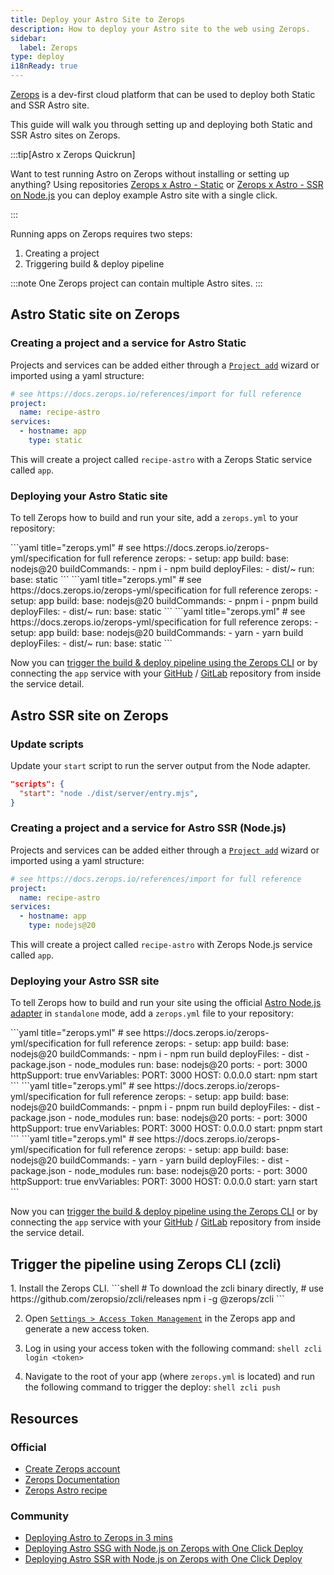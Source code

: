 ```yaml
---
title: Deploy your Astro Site to Zerops
description: How to deploy your Astro site to the web using Zerops.
sidebar:
  label: Zerops
type: deploy
i18nReady: true
---
```


[Zerops](https://zerops.io/) is a dev-first cloud platform that can be used to deploy both Static and SSR Astro site.

This guide will walk you through setting up and deploying both Static and SSR Astro sites on Zerops.


:::tip[Astro x Zerops Quickrun]

Want to test running Astro on Zerops without installing or setting up anything? Using repositories [Zerops x Astro - Static](https://github.com/zeropsio/recipe-astro-static) or [Zerops x Astro - SSR on Node.js](https://github.com/zeropsio/recipe-astro-nodejs) you can deploy example Astro site with a single click.

:::

Running apps on Zerops requires two steps:
1. Creating a project
2. Triggering build & deploy pipeline

:::note
One Zerops project can contain multiple Astro sites.
:::

## Astro Static site on Zerops

### Creating a project and a service for Astro Static
Projects and services can be added either through a [`Project add`](https://app.zerops.io/dashboard/project-add) wizard or imported using a yaml structure:

```yaml
# see https://docs.zerops.io/references/import for full reference
project:
  name: recipe-astro
services:
  - hostname: app
    type: static
```

This will create a project called `recipe-astro` with a Zerops Static service called `app`.

### Deploying your Astro Static site

To tell Zerops how to build and run your site, add a `zerops.yml` to your repository:

  <PackageManagerTabs>
    <Fragment slot="npm">
    ```yaml title="zerops.yml"
    # see https://docs.zerops.io/zerops-yml/specification for full reference
    zerops:
      - setup: app
        build:
          base: nodejs@20
          buildCommands:
            - npm i
            - npm build
          deployFiles:
            - dist/~
        run:
          base: static
    ```
    </Fragment>
    <Fragment slot="pnpm">
    ```yaml title="zerops.yml"
    # see https://docs.zerops.io/zerops-yml/specification for full reference
    zerops:
      - setup: app
        build:
          base: nodejs@20
          buildCommands:
            - pnpm i
            - pnpm build
          deployFiles:
            - dist/~
        run:
          base: static
    ```
    </Fragment>
    <Fragment slot="yarn">
    ```yaml title="zerops.yml"
    # see https://docs.zerops.io/zerops-yml/specification for full reference
    zerops:
      - setup: app
        build:
          base: nodejs@20
          buildCommands:
            - yarn
            - yarn build
          deployFiles:
            - dist/~
        run:
          base: static
    ```
    </Fragment>
  </PackageManagerTabs>

Now you can [trigger the build & deploy pipeline using the Zerops CLI](#trigger-the-pipeline-using-zerops-cli-zcli) or by connecting the `app` service with your [GitHub](https://docs.zerops.io/references/github-integration/) / [GitLab](https://docs.zerops.io/references/gitlab-integration) repository from inside the service detail.


## Astro SSR site on Zerops

### Update scripts

Update your `start` script to run the server output from the Node adapter.

```json title="package.json"
"scripts": {
  "start": "node ./dist/server/entry.mjs",
} 
```

### Creating a project and a service for Astro SSR (Node.js)
Projects and services can be added either through a [`Project add`](https://app.zerops.io/dashboard/project-add) wizard or imported using a yaml structure:

```yaml
# see https://docs.zerops.io/references/import for full reference
project:
  name: recipe-astro
services:
  - hostname: app
    type: nodejs@20
```

This will create a project called `recipe-astro` with Zerops Node.js service called `app`.

### Deploying your Astro SSR site

To tell Zerops how to build and run your site using the official [Astro Node.js adapter](/vi/guides/integrations-guide/node/) in `standalone` mode, add a `zerops.yml` file to your repository:


  <PackageManagerTabs>
    <Fragment slot="npm">
    ```yaml title="zerops.yml"
    # see https://docs.zerops.io/zerops-yml/specification for full reference
    zerops:
      - setup: app
        build:
          base: nodejs@20
          buildCommands:
            - npm i
            - npm run build
          deployFiles:
            - dist
            - package.json
            - node_modules
        run:
          base: nodejs@20
          ports:
            - port: 3000
              httpSupport: true
          envVariables:
            PORT: 3000
            HOST: 0.0.0.0
          start: npm start
    ```
    </Fragment>
    <Fragment slot="pnpm">
    ```yaml title="zerops.yml"
    # see https://docs.zerops.io/zerops-yml/specification for full reference
    zerops:
      - setup: app
        build:
          base: nodejs@20
          buildCommands:
            - pnpm i
            - pnpm run build
          deployFiles:
            - dist
            - package.json
            - node_modules
        run:
          base: nodejs@20
          ports:
            - port: 3000
              httpSupport: true
          envVariables:
            PORT: 3000
            HOST: 0.0.0.0
          start: pnpm start
    ```
    </Fragment>
    <Fragment slot="yarn">
    ```yaml title="zerops.yml"
    # see https://docs.zerops.io/zerops-yml/specification for full reference
    zerops:
      - setup: app
        build:
          base: nodejs@20
          buildCommands:
            - yarn
            - yarn build
          deployFiles:
            - dist
            - package.json
            - node_modules
        run:
          base: nodejs@20
          ports:
            - port: 3000
              httpSupport: true
          envVariables:
            PORT: 3000
            HOST: 0.0.0.0
          start: yarn start
    ```
    </Fragment>
  </PackageManagerTabs>

Now you can [trigger the build & deploy pipeline using the Zerops CLI](#trigger-the-pipeline-using-zerops-cli-zcli) or by connecting the `app` service with your [GitHub](https://docs.zerops.io/references/github-integration/) / [GitLab](https://docs.zerops.io/references/gitlab-integration) repository from inside the service detail.

## Trigger the pipeline using Zerops CLI (zcli)

<Steps>
1. Install the Zerops CLI.
		```shell
		# To download the zcli binary directly,
		# use https://github.com/zeropsio/zcli/releases
		npm i -g @zerops/zcli
		```

2. Open [`Settings > Access Token Management`](https://app.zerops.io/settings/token-management) in the Zerops app and generate a new access token.

3. Log in using your access token with the following command:
		```shell
		zcli login <token>
		```

4. Navigate to the root of your app (where `zerops.yml` is located) and run the following command to trigger the deploy:
		```shell
		zcli push
		```
</Steps>

## Resources
### Official

- [Create Zerops account](https://app.zerops.io/registration)
- [Zerops Documentation](https://docs.zerops.io)
- [Zerops Astro recipe](https://app.zerops.io/recipe/astro)

### Community
- [Deploying Astro to Zerops in 3 mins](https://medium.com/@arjunaditya/how-to-deploy-astro-to-zerops-4230816a62b4)
- [Deploying Astro SSG with Node.js on Zerops with One Click Deploy](https://youtu.be/-4KTa4VWtBE)
- [Deploying Astro SSR with Node.js on Zerops with One Click Deploy](https://youtu.be/eR6b_JnDH6g)
